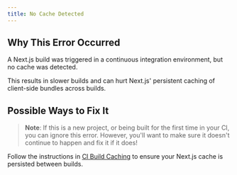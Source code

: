 ```yaml
---
title: No Cache Detected
---
```


## Why This Error Occurred

A Next.js build was triggered in a continuous integration environment, but no cache was detected.

This results in slower builds and can hurt Next.js' persistent caching of client-side bundles across builds.

## Possible Ways to Fix It

> **Note**: If this is a new project, or being built for the first time in your CI, you can ignore this error.
> However, you'll want to make sure it doesn't continue to happen and fix it if it does!

Follow the instructions in [CI Build Caching](/docs/pages/guides/self-hosting/ci-build-caching) to ensure your Next.js cache is persisted between builds.
